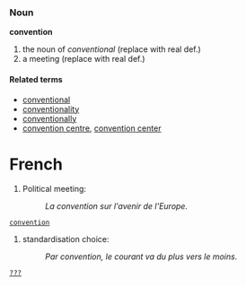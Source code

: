 ===Noun===
'''convention'''

# the noun of ''conventional'' (replace with real def.)
# a meeting (replace with real def.)

====Related terms====
*[[conventional]]
*[[conventionality]]
*[[conventionally]]
*[[convention centre]], [[convention center]]

=French=

# Political meeting:
#: ''La convention sur l'avenir de l'Europe.''
 [[convention]]

# standardisation choice:
#: ''Par convention, le courant va du plus vers le moins.''
 [[???]]